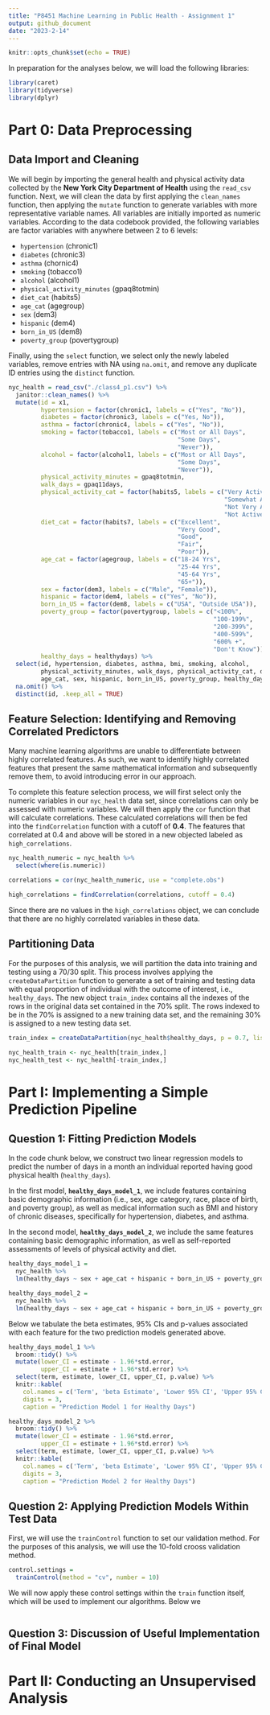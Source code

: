 ```yaml
---
title: "P8451 Machine Learning in Public Health - Assignment 1"
output: github_document
date: "2023-2-14"
---
```



```r
knitr::opts_chunk$set(echo = TRUE)
```

In preparation for the analyses below, we will load the following libraries:
```r
library(caret)
library(tidyverse)
library(dplyr)
```

# Part 0: Data Preprocessing

## Data Import and Cleaning 

We will begin by importing the general health and physical activity data collected by the __New York City Department of Health__ using the `read_csv` function. Next, we will clean the data by first applying the `clean_names` function, then applying the `mutate` function to generate variables with more representative variable names. All variables are initially imported as numeric variables. According to the data codebook provided, the following variables are factor variables with anywhere between 2 to 6 levels: 

* `hypertension` (chronic1)
* `diabetes` (chronic3)
* `asthma` (chornic4)
* `smoking` (tobacco1)
* `alcohol` (alcohol1)
* `physical_activity_minutes` (gpaq8totmin)
* `diet_cat` (habits5)
* `age_cat` (agegroup)
* `sex` (dem3)
* `hispanic` (dem4)
* `born_in_US` (dem8)
* `poverty_group` (povertygroup)

Finally, using the `select` function, we select only the newly labeled variables, remove entries with NA using `na.omit`, and remove any duplicate ID entries using the `distinct` function. 

```r
nyc_health = read_csv("./class4_p1.csv") %>% 
  janitor::clean_names() %>% 
  mutate(id = x1, 
         hypertension = factor(chronic1, labels = c("Yes", "No")),
         diabetes = factor(chronic3, labels = c("Yes, No")), 
         asthma = factor(chronic4, labels = c("Yes", "No")), 
         smoking = factor(tobacco1, labels = c("Most or All Days", 
                                               "Some Days", 
                                               "Never")), 
         alcohol = factor(alcohol1, labels = c("Most or All Days", 
                                               "Some Days", 
                                               "Never")), 
         physical_activity_minutes = gpaq8totmin, 
         walk_days = gpaq11days, 
         physical_activity_cat = factor(habits5, labels = c("Very Active", 
                                                            "Somewhat Active", 
                                                            "Not Very Active", 
                                                            "Not Active At All")), 
         diet_cat = factor(habits7, labels = c("Excellent",
                                               "Very Good", 
                                               "Good", 
                                               "Fair", 
                                               "Poor")), 
         age_cat = factor(agegroup, labels = c("18-24 Yrs", 
                                               "25-44 Yrs", 
                                               "45-64 Yrs", 
                                               "65+")), 
         sex = factor(dem3, labels = c("Male", "Female")), 
         hispanic = factor(dem4, labels = c("Yes", "No")), 
         born_in_US = factor(dem8, labels = c("USA", "Outside USA")), 
         poverty_group = factor(povertygroup, labels = c("<100%", 
                                                         "100-199%", 
                                                         "200-399%", 
                                                         "400-599%", 
                                                         "600% +", 
                                                         "Don't Know")), 
         healthy_days = healthydays) %>% 
  select(id, hypertension, diabetes, asthma, bmi, smoking, alcohol, 
         physical_activity_minutes, walk_days, physical_activity_cat, diet_cat, 
         age_cat, sex, hispanic, born_in_US, poverty_group, healthy_days) %>% 
  na.omit() %>% 
  distinct(id, .keep_all = TRUE)
```

## Feature Selection: Identifying and Removing Correlated Predictors

Many machine learning algorithms are unable to differentiate between highly correlated features. As such, we want to identify highly correlated features that present the same mathematical information and subsequently remove them, to avoid introducing error in our approach. 

To complete this feature selection process, we will first select only the numeric variables in our `nyc_health` data set, since correlations can only be assessed with numeric variables. We will then apply the `cor` function that will calculate correlations. These calculated correlations will then be fed into the `findCorrelation` function with a cutoff of __0.4__. The features that correlated at 0.4 and above will be stored in a new objected labeled as `high_correlations`.

```r
nyc_health_numeric = nyc_health %>% 
  select(where(is.numeric)) 

correlations = cor(nyc_health_numeric, use = "complete.obs")

high_correlations = findCorrelation(correlations, cutoff = 0.4)
```

Since there are no values in the `high_correlations` object, we can conclude that there are no highly correlated variables in these data. 

## Partitioning Data

For the purposes of this analysis, we will partition the data into training and testing using a 70/30 split. This process involves applying the `createDataPartition` function to generate a set of training and testing data with equal proportion of individual with the outcome of interest, i.e., `healthy_days`. The new object `train_index` contains all the indexes of the rows in the original data set contained in the 70% split. The rows indexed to be in the 70% is assigned to a new training data set, and the remaining 30% is assigned to a new testing data set. 

```r
train_index = createDataPartition(nyc_health$healthy_days, p = 0.7, list = FALSE)

nyc_health_train <- nyc_health[train_index,]
nyc_health_test <- nyc_health[-train_index,]
```

# Part I: Implementing a Simple Prediction Pipeline

## Question 1: Fitting Prediction Models

In the code chunk below, we construct two linear regression models to predict the number of days in a month an individual reported having good physical health (`healthy_days`). 

In the first model, __`healthy_days_model_1`__, we include features containing basic demographic information (i.e., sex, age category, race, place of birth, and poverty group), as well as medical information such as BMI and history of chronic diseases, specifically for hypertension, diabetes, and asthma. 

In the second model, __`healthy_days_model_2`__, we include the same features containing basic demographic information, as well as self-reported assessments of levels of physical activity and diet.

```r
healthy_days_model_1 = 
  nyc_health %>% 
  lm(healthy_days ~ sex + age_cat + hispanic + born_in_US + poverty_group + bmi + hypertension + diabetes + asthma, data = .)

healthy_days_model_2 = 
  nyc_health %>% 
  lm(healthy_days ~ sex + age_cat + hispanic + born_in_US + poverty_group + bmi + physical_activity_cat + diet_cat, data = .)
```

Below we tabulate the beta estimates, 95% CIs and p-values associated with each feature for the two prediction models generated above.

```r
healthy_days_model_1 %>% 
  broom::tidy() %>% 
  mutate(lower_CI = estimate - 1.96*std.error, 
         upper_CI = estimate + 1.96*std.error) %>% 
  select(term, estimate, lower_CI, upper_CI, p.value) %>% 
  knitr::kable(
    col.names = c('Term', 'beta Estimate', 'Lower 95% CI', 'Upper 95% CI', "p-value"),
    digits = 3, 
    caption = "Prediction Model 1 for Healthy Days")

healthy_days_model_2 %>% 
  broom::tidy() %>% 
  mutate(lower_CI = estimate - 1.96*std.error, 
         upper_CI = estimate + 1.96*std.error) %>% 
  select(term, estimate, lower_CI, upper_CI, p.value) %>% 
  knitr::kable(
    col.names = c('Term', 'beta Estimate', 'Lower 95% CI', 'Upper 95% CI', "p-value"),
    digits = 3, 
    caption = "Prediction Model 2 for Healthy Days")
```

## Question 2: Applying Prediction Models Within Test Data 

First, we will use the `trainControl` function to set our validation method. For the purposes of this analysis, we will use the 10-fold crooss validation method.

```r
control.settings = 
  trainControl(method = "cv", number = 10)
```

We will now apply these control settings within the `train` function itself, which will be used to implement our algorithms. Below we

```r

```


## Question 3: Discussion of Useful Implementation of Final Model 

 

# Part II: Conducting an Unsupervised Analysis
